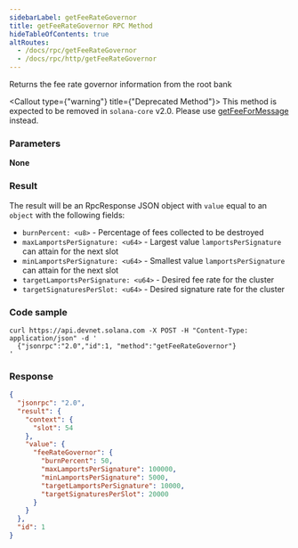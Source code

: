 ```yaml
---
sidebarLabel: getFeeRateGovernor
title: getFeeRateGovernor RPC Method
hideTableOfContents: true
altRoutes:
  - /docs/rpc/getFeeRateGovernor
  - /docs/rpc/http/getFeeRateGovernor
---
```


Returns the fee rate governor information from the root bank

<Callout type={"warning"} title={"Deprecated Method"}>
  This method is expected to be removed in `solana-core` v2.0. Please use
  [getFeeForMessage](/docs/rpc/http/getFeeForMessage) instead.
</Callout>

<DocSideBySide>

<DocLeftSide>

### Parameters

**None**

### Result

The result will be an RpcResponse JSON object with `value` equal to an `object`
with the following fields:

- `burnPercent: <u8>` - Percentage of fees collected to be destroyed
- `maxLamportsPerSignature: <u64>` - Largest value `lamportsPerSignature` can
  attain for the next slot
- `minLamportsPerSignature: <u64>` - Smallest value `lamportsPerSignature` can
  attain for the next slot
- `targetLamportsPerSignature: <u64>` - Desired fee rate for the cluster
- `targetSignaturesPerSlot: <u64>` - Desired signature rate for the cluster

</DocLeftSide>

<DocRightSide>

### Code sample

```shell
curl https://api.devnet.solana.com -X POST -H "Content-Type: application/json" -d '
  {"jsonrpc":"2.0","id":1, "method":"getFeeRateGovernor"}
'
```

### Response

```json
{
  "jsonrpc": "2.0",
  "result": {
    "context": {
      "slot": 54
    },
    "value": {
      "feeRateGovernor": {
        "burnPercent": 50,
        "maxLamportsPerSignature": 100000,
        "minLamportsPerSignature": 5000,
        "targetLamportsPerSignature": 10000,
        "targetSignaturesPerSlot": 20000
      }
    }
  },
  "id": 1
}
```

</DocRightSide>
</DocSideBySide>
